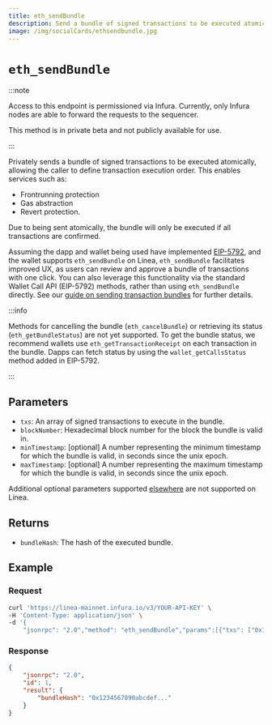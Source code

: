 ```yaml
---
title: eth_sendBundle
description: Send a bundle of signed transactions to be executed atomically.
image: /img/socialCards/ethsendbundle.jpg
---
```


# `eth_sendBundle`

:::note

Access to this endpoint is permissioned via Infura. Currently, only Infura nodes are able to forward 
the requests to the sequencer.

This method is in private beta and not publicly available for use.

:::

Privately sends a bundle of signed transactions to be executed atomically, allowing the caller to 
define transaction execution order. This enables services such as:
- Frontrunning protection
- Gas abstraction
- Revert protection.

Due to being sent atomically, the bundle will only be executed if all transactions are confirmed.

Assuming the dapp and wallet being used have implemented [EIP-5792](https://eips.ethereum.org/EIPS/eip-5792), 
and the wallet supports `eth_sendBundle` on Linea, `eth_sendBundle` facilitates improved UX, as 
users can review and approve a bundle of transactions with one click. You can also leverage this
functionality via the standard Wallet Call API (EIP-5792) methods, rather than using `eth_sendBundle` 
directly. See our [guide on sending transaction bundles](../../get-started/how-to/bundle-transactions.mdx) 
for further details.

:::info

Methods for cancelling the bundle (`eth_cancelBundle`) or retrieving its status (`eth_getBundleStatus`) 
are not yet supported. To get the bundle status, we recommend wallets use `eth_getTransactionReceipt` 
on each transaction in the bundle. Dapps can fetch status by using the `wallet_getCallsStatus` 
method added in EIP-5792.

:::

## Parameters

- `txs`: An array of signed transactions to execute in the bundle.
- `blockNumber`: Hexadecimal block number for the block the bundle is valid in.
- `minTimestamp`: [optional] A number representing the minimum timestamp for which the bundle is 
valid, in seconds since the unix epoch.
- `maxTimestamp`: [optional] A number representing the maximum timestamp for which the bundle is 
valid, in seconds since the unix epoch.

Additional optional parameters supported [elsewhere](https://docs.flashbots.net/flashbots-auction/advanced/rpc-endpoint#eth_sendbundle) 
are not supported on Linea.

## Returns

- `bundleHash`: The hash of the executed bundle.

## Example

### Request

```bash
curl 'https://linea-mainnet.infura.io/v3/YOUR-API-KEY' \
-H 'Content-Type: application/json' \
-d '{
    "jsonrpc": "2.0","method": "eth_sendBundle","params":[{"txs": ["0x1234567890abcdef...", "0x1234567890abcdef..."],"blockNumber": "0x123..."}],"id": 1}'
```

### Response

```json
{
    "jsonrpc": "2.0",
    "id": 1,
    "result": {
        "bundleHash": "0x1234567890abcdef..."
    }
}
```
